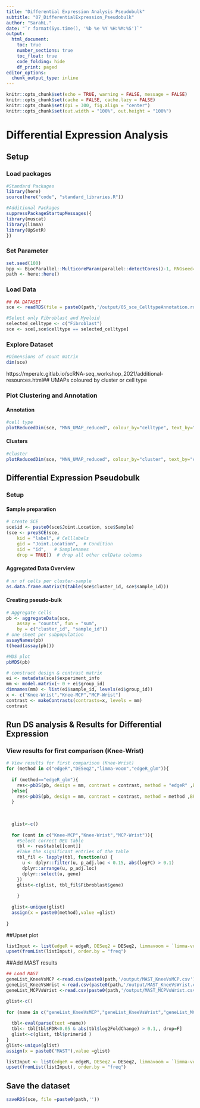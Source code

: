 ```yaml
---
title: "Differential Expression Analysis Pseudobulk"
subtitle: "07_DifferentialExpression_Pseudobulk"
author: "SarahL."
date: "`r format(Sys.time(), '%b %e %Y %H:%M:%S')`"
output: 
  html_document:
    toc: true
    number_sections: true   
    toc_float: true
    code_folding: hide
    df_print: paged
editor_options:
  chunk_output_type: inline
---
```


```r
knitr::opts_chunk$set(echo = TRUE, warning = FALSE, message = FALSE)
knitr::opts_chunk$set(cache = FALSE, cache.lazy = FALSE)
knitr::opts_chunk$set(dpi = 300, fig.align = "center")
knitr::opts_chunk$set(out.width = "100%", out.height = "100%")
```


# Differential Expression Analysis

## Setup

### Load packages

```r
#Standard Packages
library(here)
source(here("code", "standard_libraries.R"))

#Additional Packages
suppressPackageStartupMessages({
library(muscat)
library(limma)
library(UpSetR)
})

```

### Set Parameter

```r
set.seed(100)
bpp <- BiocParallel::MulticoreParam(parallel::detectCores()-1, RNGseed=100)
path <- here::here()
```


### Load Data

```r
## RA DATASET
sce <- readRDS(file = paste0(path,'/output/05_sce_CelltypeAnnotation.rds'))

#Select only Fibroblast and Myeloid
selected_celltype <- c("Fibroblast")
sce <- sce[,sce$celltype == selected_celltype]

```

### Explore Dataset

```r
#Dimensions of count matrix
dim(sce)
```

https://mperalc.gitlab.io/scRNA-seq_workshop_2021/additional-resources.html## UMAPs coloured by cluster or cell type

### Plot Clustering and Annotation {.tabset}

#### Annotation

```r
#cell type
plotReducedDim(sce, "MNN_UMAP_reduced", colour_by="celltype", text_by="celltype") +labs(title="UMAP colored by Cell type ",subtitle = "UMAP of all integrated datasets")

```

#### Clusters

```r
#cluster
plotReducedDim(sce, "MNN_UMAP_reduced", colour_by="cluster", text_by="cluster") +labs(title="UMAP colored by clusters",subtitle = "UMAP of all integrated datasets")

```

## Differential Expression Pseudobulk

### Setup

#### Sample preparation

```r
# create SCE
sce$id <- paste0(sce$Joint.Location, sce$Sample)
(sce <- prepSCE(sce, 
    kid = "label", # Celllabels
    gid = "Joint.Location",  # Condition
    sid = "id",   # Samplenames
    drop = TRUE))  # drop all other colData columns
```

#### Aggregated Data Overview

```r
# nr of cells per cluster-sample
as.data.frame.matrix(t(table(sce$cluster_id, sce$sample_id)))
```


#### Creating pseudo-bulk

```r
# Aggregate Cells
pb <- aggregateData(sce,
    assay = "counts", fun = "sum",
    by = c("cluster_id", "sample_id"))
# one sheet per subpopulation
assayNames(pb)
t(head(assay(pb)))
```


```r
#MDS plot
pbMDS(pb)
```

```r
# construct design & contrast matrix
ei <- metadata(sce)$experiment_info
mm <- model.matrix(~ 0 + ei$group_id)
dimnames(mm) <- list(ei$sample_id, levels(ei$group_id))
x <- c("Knee-Wrist","Knee-MCP","MCP-Wrist")
contrast <- makeContrasts(contrasts=x, levels = mm)
contrast

```

## Run DS analysis & Results for Differential Expression

### View results for first comparison (Knee-Wrist)

```r
# View results for first comparison (Knee-Wrist)
for (method in c("edgeR","DESeq2","limma-voom","edgeR_glm")){
  
  if (method=="edgeR_glm"){
    res<-pbDS(pb, design = mm, contrast = contrast, method = "edgeR" ,BPPARAM =bpp, treat = TRUE)
  }else{
    res<-pbDS(pb, design = mm, contrast = contrast, method = method ,BPPARAM =bpp)
  }
  
  
  
  glist<-c()
  
  for (cont in c("Knee-MCP","Knee-Wrist","MCP-Wrist")){
    #Select correct DEG table
    tbl <- res$table[[cont]]
    #Take the significant entries of the table
    tbl_fil <- lapply(tbl, function(u) {
      u <- dplyr::filter(u, p_adj.loc < 0.15, abs(logFC) > 0.1)
      dplyr::arrange(u, p_adj.loc)
      dplyr::select(u, gene)
    })
    glist<-c(glist, tbl_fil$Fibroblast$gene)
    
    }
  
  glist<-unique(glist)
  assign(x = paste0(method),value =glist)
    
}

```

##Upset plot

```r
listInput <- list(edgeR = edgeR, DESeq2 = DESeq2, limmavoom = `limma-voom`, edgeRglm = edgeR_glm)
upset(fromList(listInput), order.by = "freq")
```


##Add MAST results 


```r
## Load MAST
geneList_KneeVsMCP <-read.csv(paste0(path,'/output/MAST_KneeVsMCP.csv'))
geneList_KneeVsWrist <-read.csv(paste0(path,'/output/MAST_KneeVsWrist.csv'))
geneList_MCPVsWrist <-read.csv(paste0(path,'/output/MAST_MCPVsWrist.csv'))

```

```r
glist<-c()
  
for (name in c("geneList_KneeVsMCP","geneList_KneeVsWrist","geneList_MCPVsWrist")){
  
  tbl<-eval(parse(text =name))
  tbl<- tbl[tbl$FDR<0.05 & abs(tbl$log2FoldChange) > 0.1,, drop=F]
  glist<-c(glist, tbl$primerid )
}
glist<-unique(glist)
assign(x = paste0("MAST"),value =glist)

```

```r
listInput <- list(edgeR = edgeR, DESeq2 = DESeq2, limmavoom = `limma-voom`, edgeRglm = edgeR_glm,MAST=MAST)
upset(fromList(listInput), order.by = "freq")
```



## Save the dataset

```r

saveRDS(sce, file =paste0(path,''))

```
